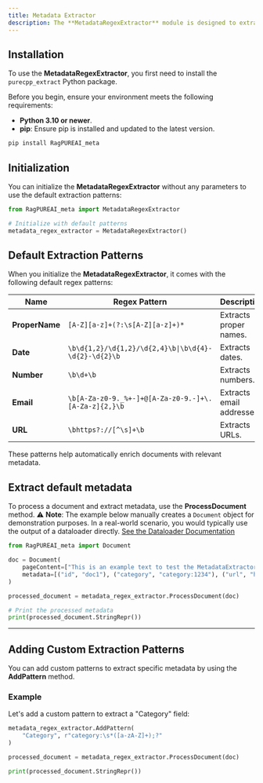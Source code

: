 ```yaml
---
title: Metadata Extractor
description: The **MetadataRegexExtractor** module is designed to extract structured metadata from documents by applying regular expression (regex) patterns. It identifies elements such as proper names, dates, numbers, emails, URLs, and custom patterns.
---
```


## Installation

To use the **MetadataRegexExtractor**, you first need to install the `purecpp_extract` Python package.

Before you begin, ensure your environment meets the following requirements:

- **Python 3.10 or newer**.
- **pip**: Ensure pip is installed and updated to the latest version.

```bash
pip install RagPUREAI_meta
```

## Initialization

You can initialize the **MetadataRegexExtractor** without any parameters to use the default extraction patterns:

```python
from RagPUREAI_meta import MetadataRegexExtractor

# Initialize with default patterns
metadata_regex_extractor = MetadataRegexExtractor()
```
## Default Extraction Patterns

When you initialize the **MetadataRegexExtractor**, it comes with the following default regex patterns:

| Name            | Regex Pattern                                                | Description                  |
|-----------------|--------------------------------------------------------------|------------------------------|
| **ProperName** | `[A-Z][a-z]+(?:\s[A-Z][a-z]+)*`                              | Extracts proper names.       |
| **Date**       | `\b\d{1,2}/\d{1,2}/\d{2,4}\b\|\b\d{4}-\d{2}-\d{2}\b` | Extracts dates.              |
| **Number**     | `\b\d+\b`                                                  | Extracts numbers.            |
| **Email**      | `\b[A-Za-z0-9._%+-]+@[A-Za-z0-9.-]+\.[A-Za-z]{2,}\b`     | Extracts email addresses.    |
| **URL**        | `\bhttps?://[^\s]+\b`                                      | Extracts URLs.               |

These patterns help automatically enrich documents with relevant metadata.

## Extract default metadata

To process a document and extract metadata, use the **ProcessDocument** method.
⚠️ **Note**: The example below manually creates a `Document` object for demonstration purposes. In a real-world scenario, you would typically use the output of a dataloader directly. [See the Dataloader Documentation](../loaders/introduction.mdx)


```python
from RagPUREAI_meta import Document

doc = Document(
    pageContent=["This is an example text to test the MetadataExtractor class."],
    metadata=[("id", "doc1"), ("category", "category:1234"), ("url", "https://www.example.com")]
)

processed_document = metadata_regex_extractor.ProcessDocument(doc)

# Print the processed metadata
print(processed_document.StringRepr())
```

---

## Adding Custom Extraction Patterns

You can add custom patterns to extract specific metadata by using the **AddPattern** method.

### Example

Let's add a custom pattern to extract a "Category" field:

```python
metadata_regex_extractor.AddPattern(
    "Category", r"category:\s*([a-zA-Z]+);?"
)

processed_document = metadata_regex_extractor.ProcessDocument(doc)

print(processed_document.StringRepr())
```
